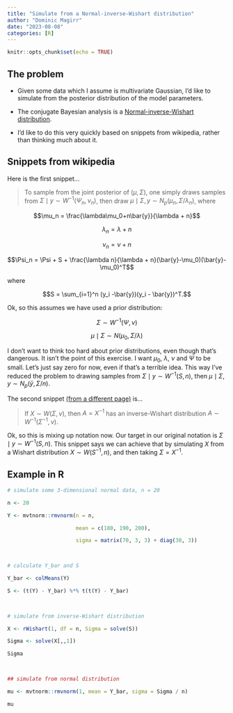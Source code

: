 ```yaml
---
title: "Simulate from a Normal-inverse-Wishart distribution"
author: "Dominic Magirr"
date: "2023-08-08"
categories: [R]
---
```


```r

knitr::opts_chunk$set(echo = TRUE)

```



## The problem

 

- Given some data which I assume is multivariate Gaussian, I'd like to simulate from the posterior distribution of the model parameters.

 

- The conjugate Bayesian analysis is a [Normal-inverse-Wishart distribution](https://en.wikipedia.org/wiki/Normal-inverse-Wishart_distribution).

 

- I'd like to do this very quickly based on snippets from wikipedia, rather than thinking much about it.

 

## Snippets from wikipedia

 

Here is the first snippet...

 

> To sample from the joint posterior of $(\mu, \Sigma)$, one simply draws samples from $\Sigma \mid y \sim W^{-1}(\Psi_n, \nu_n)$, then draw $\mu \mid \Sigma, y \sim N_p(\mu_n, \Sigma / \lambda_n)$, where

$$\mu_n = \frac{\lambda\mu_0+n\bar{y}}{\lambda + n}$$

$$\lambda_n = \lambda + n$$

$$\nu_n = \nu + n$$

$$\Psi_n = \Psi + S + \frac{\lambda n}{\lambda + n}(\bar{y}-\mu_0)(\bar{y}-\mu_0)^T$$

where

$$S = \sum_{i=1}^n  (y_i -\bar{y})(y_i - \bar{y})^T.$$

 

 

Ok, so this assumes we have used a prior distribution:

 

$$\Sigma \sim W^{-1}(\Psi, \nu)$$

$$\mu \mid \Sigma \sim N(\mu_0, \Sigma/\lambda)$$

I don't want to think too hard about prior distributions, even though that's dangerous. It isn't the point of this exercise. I want $\mu_0$, $\lambda$, $\nu$ and $\Psi$ to be small. Let's just say zero for now, even if that's a terrible idea. This way I've reduced the problem to drawing samples from $\Sigma \mid y \sim W^{-1}(S, n)$, then $\mu \mid \Sigma, y \sim N_p(\bar{y}, \Sigma / n)$.

 

 

The second snippet [(from a different page)](https://en.wikipedia.org/wiki/Inverse-Wishart_distribution) is...

 

> If $X\sim W(\Sigma, \nu)$, then $A = X^{-1}$ has an inverse-Wishart distribution $A \sim W^{-1}(\Sigma^{-1}, \nu).$

 

Ok, so this is mixing up notation now. Our target in our original notation is $\Sigma \mid y \sim W^{-1}(S, n)$. This snippet says we can achieve that by simulating $X$ from a Wishart distribution $X\sim W(S^{-1}, n)$, and then taking $\Sigma = X^{-1}$.

 

## Example in R

 

```r

# simulate some 3-dimensional normal data, n = 20

n <- 20

Y <- mvtnorm::rmvnorm(n = n,

                      mean = c(180, 190, 200),

                      sigma = matrix(70, 3, 3) + diag(30, 3))

 

# calculate Y_bar and S

Y_bar <- colMeans(Y)

S <- (t(Y) - Y_bar) %*% t(t(Y) - Y_bar)

 

# simulate from inverse-Wishart distribution

X <- rWishart(1, df = n, Sigma = solve(S))

Sigma <- solve(X[,,1])

Sigma

 

## simulate from normal distribution

mu <- mvtnorm::rmvnorm(1, mean = Y_bar, sigma = Sigma / n)

mu

```

 